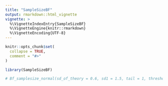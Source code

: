 ```yaml
---
title: "SampleSizeBF"
output: rmarkdown::html_vignette
vignette: >
  %\VignetteIndexEntry{SampleSizeBF}
  %\VignetteEngine{knitr::rmarkdown}
  %\VignetteEncoding{UTF-8}
---
```


```r
knitr::opts_chunk$set(
  collapse = TRUE,
  comment = "#>"
)
```

```r
library(SampleSizeBF)
```

```r
# Bf_samplesize_normal(sd_of_theory = 0.6, sd1 = 1.5, tail = 1, threshold = 3, tpr = 0.8) 
```

